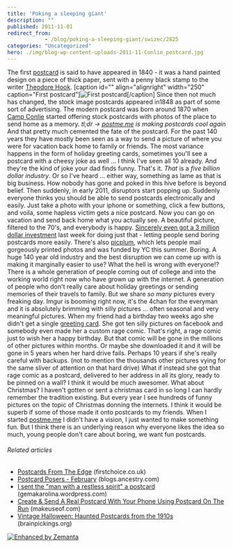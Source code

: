 ```yaml
---
title: 'Poking a sleeping giant'
description: ""
published: 2011-11-01
redirect_from: 
            - /blog/poking-a-sleeping-giant/swizec/2825
categories: "Uncategorized"
hero: ./img/blog-wp-content-uploads-2011-11-Conlie_postcard.jpg
---
```

The first [postcard](http://en.wikipedia.org/wiki/Postcard "Postcard") is said to have appeared in 1840 - it was a hand painted design on a piece of thick paper, sent with a penny black stamp to the writer [Theodore Hook](http://en.wikipedia.org/wiki/Theodore_Hook "Theodore Hook"). \[caption id=&quot;&quot; align=&quot;alignright&quot; width=&quot;250&quot; caption=&quot;First postcard&quot;]![](./img/blog-wp-content-uploads-2011-11-Conlie_postcard.jpg "First postcard")\[/caption] Since then not much has changed, the stock image postcards appeared in1848 as part of some sort of advertising. The modern postcard was born around 1870 when [Camp Conlie](http://en.wikipedia.org/wiki/Camp_Conlie "Camp Conlie") started offering stock postcards with photos of the place to send home as a memory. _tl;dr -&gt; [postme.me](http://postme.me) is making postcards cool again_ And that pretty much cemented the fate of the postcard. For the past 140 years they have mostly been seen as a way to send a picture of where you were for vacation back home to family or friends. The most variance happens in the form of holiday greeting cards, sometimes you&#x27;ll see a postcard with a cheesy joke as well ... I think I&#x27;ve seen all 10 already. And they&#x27;re the kind of joke your dad finds funny. That&#x27;s it. _That_ is a _five billion dollar industry_. Or so I&#x27;ve heard ... either way, something as lame as that is big business. How nobody has gone and poked in this hive before is beyond belief. Then suddenly, in early 2011, disruptors start popping up. Suddenly everyone thinks you should be able to send postcards electronically and easily. Just take a photo with your iphone or something, click a few buttons, and voila, some hapless victim gets a nice postcard. Now you can go on vacation and send back home what you actually see. A beautiful picture, filtered to the 70&#x27;s, and everybody is happy. [Sincerely even got a 3 million dollar investment](http://techcrunch.com/2011/10/26/sincerely-raises-3-million-to-deliver-real-world-postcards-holiday-cards-on-the-way/) last week for doing just that - letting people send boring postcards more easily. There&#x27;s also [picplum](https://www.picplum.com/), which lets people mail gorgeously printed photos and was funded by YC this summer. Boring. A huge 140 year old industry and the best disruption we can come up with is making it marginally easier to use? What the hell is wrong with everyone!? There is a whole generation of people coming out of college and into the working world right now who have grown up with the internet. A generation of people who don&#x27;t really care about holiday greetings or sending memories of their travels to family. But we share _so many_ pictures every freaking day. Imgur is booming right now, it&#x27;s the 4chan for the everyman and it is absolutely brimming with silly pictures ... often seasonal and very meaningful pictures. When my friend had a birthday two weeks ago she didn&#x27;t get a single [greeting card](http://en.wikipedia.org/wiki/Greeting_card "Greeting card"). She got ten silly pictures on facebook and somebody even made her a custom rage comic. That&#x27;s right, a rage comic just to wish her a happy birthday. But that comic will be gone in the millions of other pictures within months. Or maybe she downloaded it and it will be gone in 5 years when her hard drive fails. Perhaps 10 years if she&#x27;s really careful with backups. (not to mention the thousands other pictures vying for the same sliver of attention on that hard drive) What if instead she got that rage comic as a postcard, delivered to her address in all its glory, ready to be pinned on a wall? I think it would be much awesomer. What about Christmas? I haven&#x27;t gotten or sent a christmas card in so long I can hardly remember the tradition existing. But every year I see hundreds of funny pictures on the topic of Christmas donning the internets. I think it would be superb if some of those made it onto postcards to my friends. When I started [postme.me](http://postme.me) I didn&#x27;t have a vision, I just wanted to make something fun. But I think there is an underlying reason why everyone likes the idea so much, young people don&#x27;t care about boring, we want fun postcards.

###### Related articles

- [Postcards From The Edge](http://blog.firstchoice.co.uk/postcards-from-the-edge/) (firstchoice.co.uk)
- [Postcard Posers - February](http://blogs.ancestry.com/uk/2011/02/10/postcard-posers-february/) (blogs.ancestry.com)
- [I sent the &quot;man with a restless spirit&quot; a postcard](http://gemakarolina.wordpress.com/2011/10/31/i-sent-the-man-with-a-restless-spirit-a-postcard/) (gemakarolina.wordpress.com)
- [Create &amp; Send A Real Postcard With Your Phone Using Postcard On The Run](http://www.makeuseof.com/tag/create-send-real-postcard-phone-postcard-run/) (makeuseof.com)
- [Vintage Halloween: Haunted Postcards from the 1910s](http://www.brainpickings.org/index.php/2011/10/31/nypl-vintage-halloween-postcards/) (brainpickings.org)

[![Enhanced by Zemanta](http://img.zemanta.com/zemified_e.png?x-id=878e6c75-2e0a-4454-98f6-8b63ec3f2e4e)](http://www.zemanta.com/ "Enhanced by Zemanta")